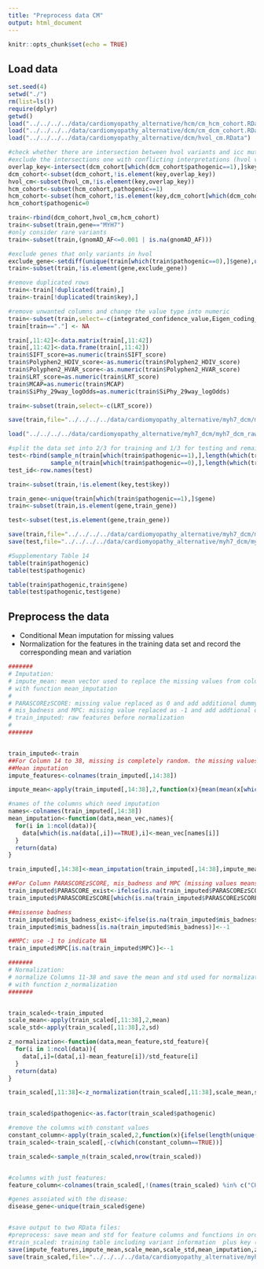 ```yaml
---
title: "Preprocess data CM"
output: html_document
---
```


```r
knitr::opts_chunk$set(echo = TRUE)
```

## Load data

```r
set.seed(4)
setwd("./")
rm(list=ls())
require(dplyr)
getwd()
load("../../../../data/cardiomyopathy_alternative/hcm/cm_hcm_cohort.RData")
load("../../../../data/cardiomyopathy_alternative/dcm/cm_dcm_cohort.RData")
load("../../../../data/cardiomyopathy_alternative/dcm/hvol_cm.RData")

#check whether there are intersection between hvol variants and icc mutations 
#exclude the intersections one with conflicting interpretations (hvol variants present in pathogenic data sets)
overlap_key<-intersect(dcm_cohort[which(dcm_cohort$pathogenic==1),]$key,hvol_cm$key)
dcm_cohort<-subset(dcm_cohort,!is.element(key,overlap_key))
hvol_cm<-subset(hvol_cm,!is.element(key,overlap_key))
hcm_cohort<-subset(hcm_cohort,pathogenic==1)
hcm_cohort<-subset(hcm_cohort,!is.element(key,dcm_cohort[which(dcm_cohort$pathogenic==1),]$key))
hcm_cohort$pathogenic=0

train<-rbind(dcm_cohort,hvol_cm,hcm_cohort)  
train<-subset(train,gene=="MYH7")
#only consider rare variants
train<-subset(train,(gnomAD_AF<=0.001 | is.na(gnomAD_AF)))

#exclude genes that only variants in hvol 
exclude_gene<-setdiff(unique(train[which(train$pathogenic==0),]$gene),unique(train[which(train$pathogenic==1),]$gene))
train<-subset(train,!is.element(gene,exclude_gene))

#remove duplicated rows
train<-train[!duplicated(train),]
train<-train[!duplicated(train$key),]

#remove unwanted columns and change the value type into numeric
train<-subset(train,select=-c(integrated_confidence_value,Eigen_coding_or_noncoding))
train[train=="."] <- NA

train[,11:42]<-data.matrix(train[,11:42])
train[,11:42]<-data.frame(train[,11:42])
train$SIFT_score=as.numeric(train$SIFT_score)
train$Polyphen2_HDIV_score<-as.numeric(train$Polyphen2_HDIV_score)
train$Polyphen2_HVAR_score<-as.numeric(train$Polyphen2_HVAR_score)
train$LRT_score=as.numeric(train$LRT_score)
train$MCAP=as.numeric(train$MCAP)
train$SiPhy_29way_logOdds=as.numeric(train$SiPhy_29way_logOdds)

train<-subset(train,select=-c(LRT_score))

save(train,file="../../../../data/cardiomyopathy_alternative/myh7_dcm/myh7_dcm_raw_train.RData")

load("../../../../data/cardiomyopathy_alternative/myh7_dcm/myh7_dcm_raw_train.RData")

#split the data set into 2/3 for training and 1/3 for testing and remain the class distribution 
test<-rbind(sample_n(train[which(train$pathogenic==1),],length(which(train$pathogenic==1))*1/3),
            sample_n(train[which(train$pathogenic==0),],length(which(train$pathogenic==0))*1/3))
test_id<-row.names(test)

train<-subset(train,!is.element(key,test$key))

train_gene<-unique(train[which(train$pathogenic==1),]$gene)
train<-subset(train,is.element(gene,train_gene))

test<-subset(test,is.element(gene,train_gene))

save(train,file="../../../../data/cardiomyopathy_alternative/myh7_dcm/myh7_dcm_train.RData")
save(test,file="../../../../data/cardiomyopathy_alternative/myh7_dcm/myh7_dcm_holdout_test.RData")

#Supplementary Table 14
table(train$pathogenic)
table(test$pathogenic)

table(train$pathogenic,train$gene)
table(test$pathogenic,test$gene)

```


## Preprocess the data

 - Conditional Mean imputation for missing values
 - Normalization for the features in the training data set and record the corresponding mean and variation

```r


#######
# Imputation:
# impute_mean: mean vector used to replace the missing values from columns 14:38
# with function mean_imputation
# 
# PARASCOREzSCORE: missing value replaced as 0 and add additional dummy variable PARASCORE_exist to denote the existence of PARASCOREzSCORE
# mis_badness and MPC: missing value replaced as -1 and add addtional dummy variable mis_badness_exist to denote the existence of mis_badness
# train_imputed: raw features before normalization
# 
#######


train_imputed<-train
##For Column 14 to 38, missing is completely random. the missing values are replaced with conditional mean. 
##Mean imputation
impute_features<-colnames(train_imputed[,14:38])

impute_mean<-apply(train_imputed[,14:38],2,function(x){mean(mean(x[which(train$pathogenic==0)],na.rm=T),mean(x[which(train$pathogenic==1)],na.rm=T))})

#names of the columns which need imputation
names<-colnames(train_imputed[,14:38])
mean_imputation<-function(data,mean_vec,names){
  for(i in 1:ncol(data)){
    data[which(is.na(data[,i])==TRUE),i]<-mean_vec[names[i]]
  }
  return(data)
}

train_imputed[,14:38]<-mean_imputation(train_imputed[,14:38],impute_mean,names)

##For Column PARASCOREzSCORE, mis_badness and MPC (missing values means not applicable, replace with mean and add one more indicator variable to indicate the missingness
train_imputed$PARASCORE_exist<-ifelse(is.na(train_imputed$PARASCOREzSCORE),0,1)
train_imputed$PARASCOREzSCORE[which(is.na(train_imputed$PARASCOREzSCORE)==TRUE)]<-0

##missense badness 
train_imputed$mis_badness_exist<-ifelse(is.na(train_imputed$mis_badness),0,1)
train_imputed$mis_badness[is.na(train_imputed$mis_badness)]<--1

##MPC: use -1 to indicate NA
train_imputed$MPC[is.na(train_imputed$MPC)]<--1

#######
# Normalization:
# normalize Columns 11-38 and save the mean and std used for normalization
# with function z_normalization
#######


train_scaled<-train_imputed
scale_mean<-apply(train_scaled[,11:38],2,mean)
scale_std<-apply(train_scaled[,11:38],2,sd)

z_normalization<-function(data,mean_feature,std_feature){
  for(i in 1:ncol(data)){
    data[,i]=(data[,i]-mean_feature[i])/std_feature[i]
  }
  return(data)
}

train_scaled[,11:38]<-z_normalization(train_scaled[,11:38],scale_mean,scale_std)


train_scaled$pathogenic<-as.factor(train_scaled$pathogenic)

#remove the columns with constant values
constant_column<-apply(train_scaled,2,function(x){ifelse(length(unique(x))==1,TRUE,FALSE)})
train_scaled<-train_scaled[,-c(which(constant_column==TRUE))]

train_scaled<-sample_n(train_scaled,nrow(train_scaled))


#columns with just features:
feature_column<-colnames(train_scaled[,!(names(train_scaled) %in% c("CHROM","POS","REF","ALT","gene","AF_Adj","gnomAD_AF","HGVSc","HGVSp","key"))])

#genes assoiated with the disease:
disease_gene<-unique(train_scaled$gene)


#save output to two RData files:
#preprocess: save mean and std for feature columns and functions in order to impute and normalize new samples 
#train_scaled: training table including variant information  plus key (i.e., short form of genomic coordinate "1_XXXXXXXXXXX_A_G")
save(impute_features,impute_mean,scale_mean,scale_std,mean_imputation,z_normalization,feature_column,disease_gene,train_imputed,file="../../../../data/cardiomyopathy_alternative/myh7_dcm/preprocess.RData")
save(train_scaled,file="../../../../data/cardiomyopathy_alternative/myh7_dcm/train_scaled.RData")

```